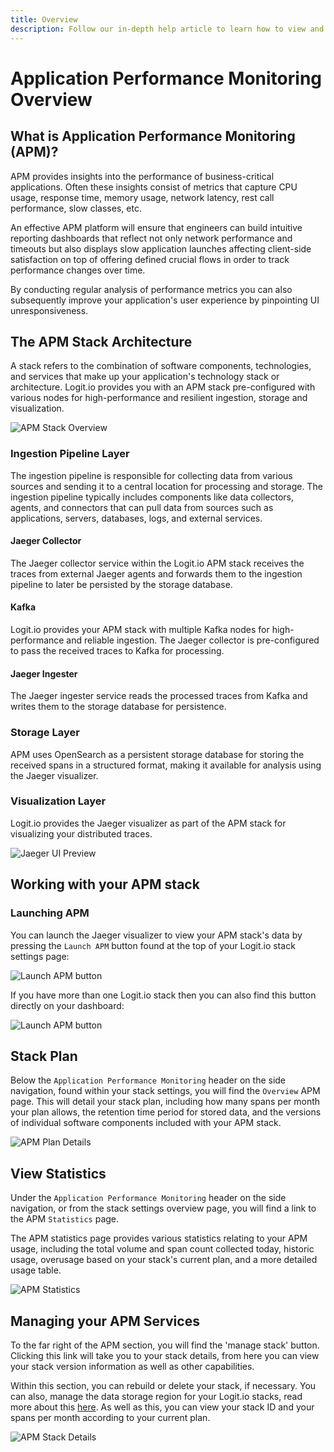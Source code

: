 ```yaml
---
title: Overview
description: Follow our in-depth help article to learn how to view and manage your Application Performance Monitoring (APM) stack in Logit.io.
---
```


# Application Performance Monitoring Overview

## What is Application Performance Monitoring (APM)?

APM provides insights into the performance of business-critical applications. 
Often these insights consist of metrics that capture CPU usage, response time, 
memory usage, network latency, rest call performance, slow classes, etc.

An effective APM platform will ensure that engineers can build intuitive reporting 
dashboards that reflect not only network performance and timeouts but also displays 
slow application launches affecting client-side satisfaction on top of offering defined 
crucial flows in order to track performance changes over time.

By conducting regular analysis of performance metrics you can also subsequently 
improve your application's user experience by pinpointing UI unresponsiveness.

## The APM Stack Architecture

A stack refers to the combination of software components, technologies, 
and services that make up your application's technology stack or architecture.
Logit.io provides you with an APM stack pre-configured with various nodes for 
high-performance and resilient ingestion, storage and visualization.

![APM Stack Overview](@/images/help/apm/overview/apm-stack.png)

### Ingestion Pipeline Layer

The ingestion pipeline is responsible for collecting data from various 
sources and sending it to a central location for processing and storage. 
The ingestion pipeline typically includes components like data collectors, 
agents, and connectors that can pull data from sources such as applications, 
servers, databases, logs, and external services.

#### Jaeger Collector

The Jaeger collector service within the Logit.io APM stack receives the 
traces from external Jaeger agents and forwards them to the ingestion pipeline 
to later be persisted by the storage database.

#### Kafka

Logit.io provides your APM stack with multiple Kafka nodes 
for high-performance and reliable ingestion. The Jaeger collector is pre-configured 
to pass the received traces to Kafka for processing.

#### Jaeger Ingester

The Jaeger ingester service reads the processed traces from Kafka and 
writes them to the storage database for persistence.

### Storage Layer

APM uses OpenSearch as a persistent storage database for storing the received spans 
in a structured format, making it available for analysis using the Jaeger visualizer.

### Visualization Layer

Logit.io provides the Jaeger visualizer as part of the APM stack for 
visualizing your distributed traces.

![Jaeger UI Preview](@/images/help/apm/overview/jaeger-ui.png)

## Working with your APM stack

### Launching APM

You can launch the Jaeger visualizer to view your APM stack's data by pressing the `Launch APM` 
button found at the top of your Logit.io stack settings page:

![Launch APM button](@/images/help/apm/overview/launch-apm.jpg)

If you have more than one Logit.io stack then you can also find this button directly on your dashboard: 

![Launch APM button](@/images/help/apm/overview/launch-apm-dashboard.jpg)

## Stack Plan

Below the `Application Performance Monitoring` header on the side navigation, 
found within your stack settings, you will find the `Overview` APM page. 
This will detail your stack plan, including how many spans per month your 
plan allows, the retention time period for stored data, and the versions of 
individual software components included with your APM stack.

![APM Plan Details](@/images/help/apm/overview/apm-plan-details.png)

## View Statistics

Under the `Application Performance Monitoring` header on the side navigation, 
or from the stack settings overview page, you will find a link to the APM `Statistics` page.

The APM statistics page provides various statistics relating to your APM usage, including 
the total volume and span count collected today, historic usage, overusage based on your 
stack's current plan, and a more detailed usage table.

![APM Statistics](@/images/help/apm/overview/apm-statistics.png)

## Managing your APM Services

To the far right of the APM section, you will find the 'manage stack' button. 
Clicking this link will take you to your stack details, from here you can view 
your stack version information as well as other capabilities. 

Within this section, you can rebuild or delete your stack, if necessary. You 
can also, manage the data storage region for your Logit.io stacks, read more 
about this [here](/account-administration/subscriptions-management-usage/accounts/data-storage-regions). 
As well as this, you can view your stack ID and your spans per month according to your current plan.

![APM Stack Details](@/images/help/apm/apm-stack-details.png)